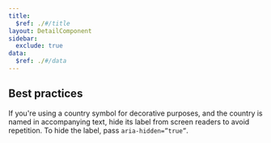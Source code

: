 ```yaml
---
title:
  $ref: ./#/title
layout: DetailComponent
sidebar:
  exclude: true
data:
  $ref: ./#/data
---
```


## Best practices

If you're using a country symbol for decorative purposes, and the country is named in accompanying text, hide its label from screen readers to avoid repetition. To hide the label, pass `aria-hidden=”true”`.

